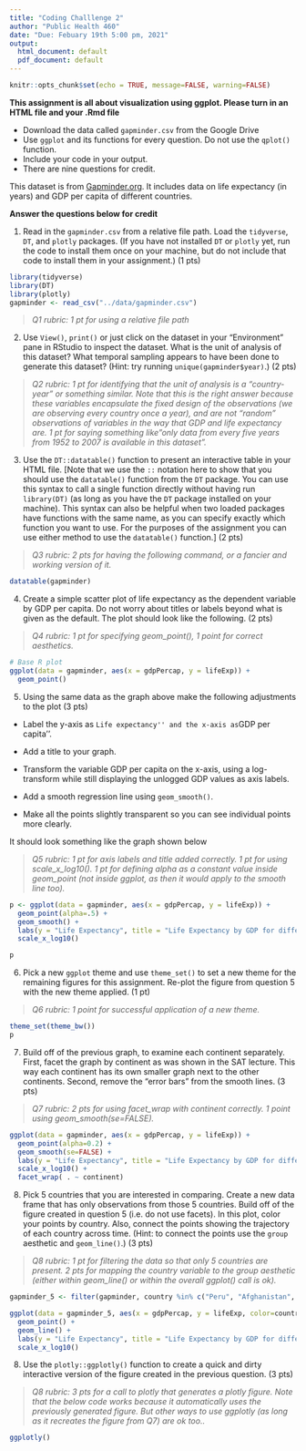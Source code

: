 ```yaml
---
title: "Coding Challlenge 2"
author: "Public Health 460"
date: "Due: Febuary 19th 5:00 pm, 2021"
output:
  html_document: default
  pdf_document: default
---
```



```r
knitr::opts_chunk$set(echo = TRUE, message=FALSE, warning=FALSE)
```


__This assignment is all about visualization using ggplot. Please turn in an HTML file and your .Rmd file__

* Download the data called ``gapminder.csv`` from the Google Drive
* Use ``ggplot`` and its functions for every question. Do not use the `qplot()` function.
* Include your code in your output.
* There are nine questions for credit.

This dataset is from [Gapminder.org](https://www.gapminder.org/). It includes data on life expectancy (in years) and GDP per capita of different countries.


__Answer the questions below for credit__

1) Read in the `gapminder.csv` from a relative file path. Load the `tidyverse`, `DT`, and `plotly` packages. (If you have not installed `DT` or `plotly` yet, run the code to install them once on your machine, but do not include that code to install them in your assignment.) (1 pts)
```r
library(tidyverse)
library(DT)
library(plotly)
gapminder <- read_csv("../data/gapminder.csv")
```

> *Q1 rubric: 1 pt for using a relative file path*

2) Use `View()`, `print()` or just click on the dataset in your "Environment" pane in RStudio to inspect the dataset. What is the unit of analysis of this dataset? What temporal sampling appears to have been done to generate this dataset? (Hint: try running `unique(gapminder$year)`.) (2 pts)

> *Q2 rubric: 1 pt for identifying that the unit of analysis is a "country-year" or something similar. Note that this is the right answer because these variables encapsulate the fixed design of the observations (we are observing every country once a year), and are not "random" observations of variables in the way that GDP and life expectancy are. 1 pt for saying something like"only data from every five years from 1952 to 2007 is available in this dataset".*

3) Use the `DT::datatable()` function to present an interactive table in your HTML file. [Note that we use the `::` notation here to show that you should use the `datatable()` function from the `DT` package. You can use this syntax to call a single function directly without having run `library(DT)` (as long as you have the `DT` package installed on your machine). This syntax can also be helpful when two loaded packages have functions with the same name, as you can specify exactly which function you want to use. For the purposes of the assignment you can use either method to use the `datatable()` function.] (2 pts)

> *Q3 rubric: 2 pts for having the following command, or a fancier and working version of it.*

```r
datatable(gapminder)
```


4) Create a simple scatter plot of life expectancy as the dependent variable by GDP per capita. Do not worry about titles or labels beyond what is given as the default. The plot should look like the following. (2 pts)

> *Q4 rubric: 1 pt for specifying geom_point(), 1 point for correct aesthetics.*

```r
# Base R plot
ggplot(data = gapminder, aes(x = gdpPercap, y = lifeExp)) + 
  geom_point()
```


5) Using the same data as the graph above make the following adjustments to the plot (3 pts)

- Label the y-axis as ``Life expectancy'' and the x-axis as ``GDP per capita''.

- Add a title to your graph.

- Transform the variable GDP per capita on the x-axis, using a log-transform while still displaying the unlogged GDP values as axis labels.

- Add a smooth regression line using `geom_smooth()`.

- Make all the points slightly transparent so you can see individual points more clearly.

It should look something like the graph shown below

> *Q5 rubric: 1 pt for axis labels and title added correctly. 1 pt for using scale_x_log10(). 1 pt for defining alpha as a constant value inside geom_point (not inside ggplot, as then it would apply to the smooth line too).*

```r
p <- ggplot(data = gapminder, aes(x = gdpPercap, y = lifeExp)) + 
  geom_point(alpha=.5) + 
  geom_smooth() +
  labs(y = "Life Expectancy", title = "Life Expectancy by GDP for different continents", x="GDP per capita") +  
  scale_x_log10()

p
```

\pagebreak


6) Pick a new `ggplot` theme and use `theme_set()` to set a new theme for the remaining figures for this assignment. Re-plot the figure from question 5 with the new theme applied. (1 pt)

> *Q6 rubric: 1 point for successful application of a new theme.*

```r
theme_set(theme_bw())
p
```


7) Build off of the previous graph, to examine each continent separately. First, facet the graph by continent as was shown in the SAT lecture. This way each continent has its own smaller graph next to the other continents. Second, remove the "error bars" from the smooth lines. (3 pts)

> *Q7 rubric: 2 pts for using facet_wrap with continent correctly. 1 point using geom_smooth(se=FALSE).*


```r
ggplot(data = gapminder, aes(x = gdpPercap, y = lifeExp)) + 
  geom_point(alpha=0.2) +
  geom_smooth(se=FALSE) + 
  labs(y = "Life Expectancy", title = "Life Expectancy by GDP for different continents", x="GDP per capita") +  
  scale_x_log10() + 
  facet_wrap( . ~ continent)
```


8) Pick 5 countries that you are interested in comparing. Create a new data frame that has only observations from those 5 countries. Build off of the figure created in question 5 (i.e. do not use facets). In this plot, color your points by country. Also, connect the points showing the trajectory of each country across time. (Hint: to connect the points use the `group` aesthetic and `geom_line()`.) (3 pts)

> *Q8 rubric: 1 pt for filtering the data so that only 5 countries are present. 2 pts for mapping the country variable to the group aesthetic (either within geom_line() or within the overall ggplot() call is ok).* 

```r
gapminder_5 <- filter(gapminder, country %in% c("Peru", "Afghanistan", "Mali", "United States", "China"))

ggplot(data = gapminder_5, aes(x = gdpPercap, y = lifeExp, color=country, group=country)) + 
  geom_point() +
  geom_line() +
  labs(y = "Life Expectancy", title = "Life Expectancy by GDP for different continents", x="GDP per capita") +  
  scale_x_log10()
```


8) Use the `plotly::ggplotly()` function to create a quick and dirty interactive version of the figure created in the previous question. (3 pts)

> *Q8 rubric: 3 pts for a call to plotly that generates a plotly figure. Note that the below code works because it automatically uses the previously generated figure. But other ways to use ggplotly (as long as it recreates the figure from Q7) are ok too..*

```r
ggplotly()
```


